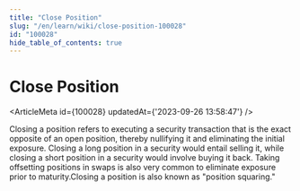 ```yaml
---
title: "Close Position"
slug: "/en/learn/wiki/close-position-100028"
id: "100028"
hide_table_of_contents: true
---
```



# Close Position

<ArticleMeta id={100028} updatedAt={'2023-09-26 13:58:47'} />
<div className='border-solid border-b border-t-0 my-4 border-[var(--ifm-color-gray-300)]' />

Closing a position refers to executing a security transaction that is the exact opposite of an open position, thereby nullifying it and eliminating the initial exposure. Closing a long position in a security would entail selling it, while closing a short position in a security would involve buying it back. Taking offsetting positions in swaps is also very common to eliminate exposure prior to maturity.Closing a position is also known as "position squaring."
